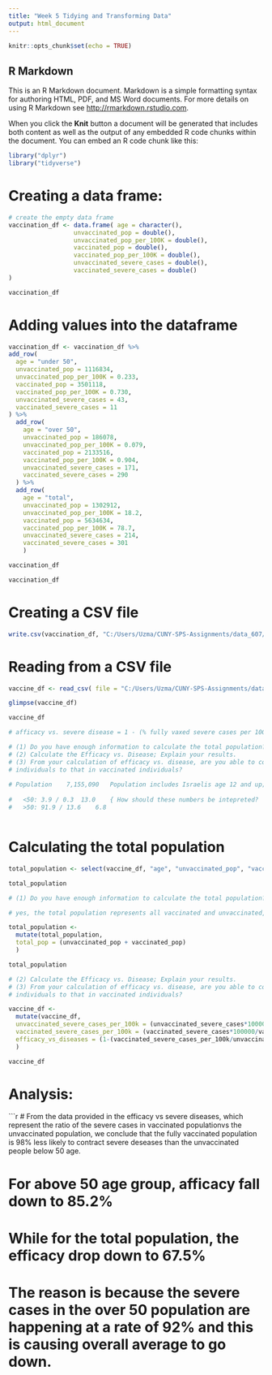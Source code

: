 ```yaml
---
title: "Week 5 Tidying and Transforming Data"
output: html_document
---
```


```r
knitr::opts_chunk$set(echo = TRUE)
```

## R Markdown

This is an R Markdown document. Markdown is a simple formatting syntax for authoring HTML, PDF, and MS Word documents. For more details on using R Markdown see <http://rmarkdown.rstudio.com>.

When you click the **Knit** button a document will be generated that includes both content as well as the output of any embedded R code chunks within the document. You can embed an R code chunk like this:


```r
library("dplyr")
library("tidyverse")
```

# Creating a data frame:
```r
# create the empty data frame
vaccination_df <- data.frame( age = character(),
                  unvaccinated_pop = double(),
                  unvaccinated_pop_per_100K = double(),
                  vaccinated_pop = double(),
                  vaccinated_pop_per_100K = double(),
                  unvaccinated_severe_cases = double(),
                  vaccinated_severe_cases = double()
)

vaccination_df

```

# Adding values into the dataframe
```r

vaccination_df <- vaccination_df %>% 
add_row(
  age = "under 50",
  unvaccinated_pop = 1116834,
  unvaccinated_pop_per_100K = 0.233,
  vaccinated_pop = 3501118,
  vaccinated_pop_per_100K = 0.730,
  unvaccinated_severe_cases = 43,
  vaccinated_severe_cases = 11
) %>% 
  add_row(
    age = "over 50",
    unvaccinated_pop = 186078,
    unvaccinated_pop_per_100K = 0.079,
    vaccinated_pop = 2133516,
    vaccinated_pop_per_100K = 0.904,
    unvaccinated_severe_cases = 171,
    vaccinated_severe_cases = 290
  ) %>% 
  add_row(
    age = "total",
    unvaccinated_pop = 1302912,
    unvaccinated_pop_per_100K = 18.2,
    vaccinated_pop = 5634634,
    vaccinated_pop_per_100K = 78.7,
    unvaccinated_severe_cases = 214,
    vaccinated_severe_cases = 301
    )

vaccination_df

```
```r

vaccination_df 


```

# Creating a CSV file
```r

write.csv(vaccination_df, "C:/Users/Uzma/CUNY-SPS-Assignments/data_607/week5/vaccination_data_analysis.csv", row.names=FALSE)


```

# Reading from a CSV file

```r
vaccine_df <- read_csv( file = "C:/Users/Uzma/CUNY-SPS-Assignments/data_607/week5/vaccination_data_analysis.csv")
```

```r
glimpse(vaccine_df)
```

```r
vaccine_df
```

```r

# afficacy vs. severe disease = 1 - (% fully vaxed severe cases per 100K / % not vaxed severe cases per 100K)

# (1) Do you have enough information to calculate the total population?  What does this total population represent?						
# (2) Calculate the Efficacy vs. Disease; Explain your results.						
# (3) From your calculation of efficacy vs. disease, are you able to compare the rate of severe cases in unvaccinated 
# individuals to that in vaccinated individuals?						
						
# Population	7,155,090	Population includes Israelis age 12 and up; also includes partially vaxed individuals				
						
#	<50: 3.9 / 0.3	13.0	{ How should these numbers be intepreted?			
#	>50: 91.9 / 13.6	6.8				



```

# Calculating the total population
```r
total_population <- select(vaccine_df, "age", "unvaccinated_pop", "vaccinated_pop") 

total_population
```

```r

# (1) Do you have enough information to calculate the total population?  What does this total population represent?	

# yes, the total population represents all vaccinated and unvaccinated, below the age 50 and above age 50.

total_population <-
  mutate(total_population,
  total_pop = (unvaccinated_pop + vaccinated_pop)
  )

total_population

```

```r

# (2) Calculate the Efficacy vs. Disease; Explain your results.						
# (3) From your calculation of efficacy vs. disease, are you able to compare the rate of severe cases in unvaccinated 
# individuals to that in vaccinated individuals?						

vaccine_df <-
  mutate(vaccine_df,
  unvaccinated_severe_cases_per_100k = (unvaccinated_severe_cases*100000/unvaccinated_pop),
  vaccinated_severe_cases_per_100k = (vaccinated_severe_cases*100000/vaccinated_pop),
  efficacy_vs_diseases = (1-(vaccinated_severe_cases_per_100k/unvaccinated_severe_cases_per_100k))
  )

vaccine_df
```

# Analysis:

```r
# From the data provided in the efficacy vs severe diseases, which represent the ratio of the severe cases in vaccinated populationvs the unvaccinated population, we conclude that the fully vaccinated population is 98% less likely to contract severe deseases than the unvaccinated people below 50 age.

# For above 50 age group, afficacy fall down to 85.2%

# While for the total population, the efficacy drop down to 67.5%

# The reason is because the severe cases in the over 50 population are happening at a rate of 92% and this is causing overall average to go down.











